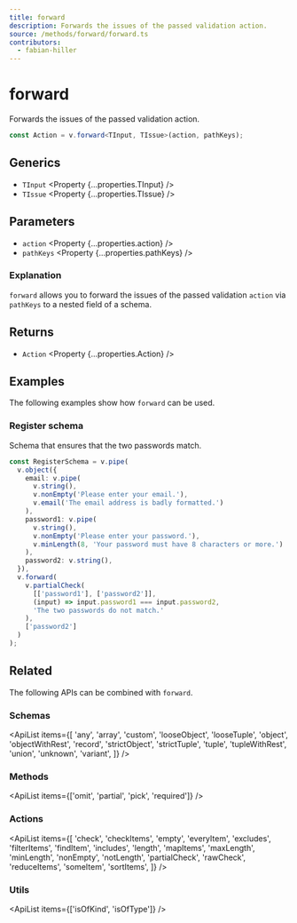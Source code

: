 ```yaml
---
title: forward
description: Forwards the issues of the passed validation action.
source: /methods/forward/forward.ts
contributors:
  - fabian-hiller
---
```



# forward

Forwards the issues of the passed validation action.

```ts
const Action = v.forward<TInput, TIssue>(action, pathKeys);
```

## Generics

- `TInput` <Property {...properties.TInput} />
- `TIssue` <Property {...properties.TIssue} />

## Parameters

- `action` <Property {...properties.action} />
- `pathKeys` <Property {...properties.pathKeys} />

### Explanation

`forward` allows you to forward the issues of the passed validation `action` via `pathKeys` to a nested field of a schema.

## Returns

- `Action` <Property {...properties.Action} />

## Examples

The following examples show how `forward` can be used.

### Register schema

Schema that ensures that the two passwords match.

```ts
const RegisterSchema = v.pipe(
  v.object({
    email: v.pipe(
      v.string(),
      v.nonEmpty('Please enter your email.'),
      v.email('The email address is badly formatted.')
    ),
    password1: v.pipe(
      v.string(),
      v.nonEmpty('Please enter your password.'),
      v.minLength(8, 'Your password must have 8 characters or more.')
    ),
    password2: v.string(),
  }),
  v.forward(
    v.partialCheck(
      [['password1'], ['password2']],
      (input) => input.password1 === input.password2,
      'The two passwords do not match.'
    ),
    ['password2']
  )
);
```

## Related

The following APIs can be combined with `forward`.

### Schemas

<ApiList
  items={[
    'any',
    'array',
    'custom',
    'looseObject',
    'looseTuple',
    'object',
    'objectWithRest',
    'record',
    'strictObject',
    'strictTuple',
    'tuple',
    'tupleWithRest',
    'union',
    'unknown',
    'variant',
  ]}
/>

### Methods

<ApiList items={['omit', 'partial', 'pick', 'required']} />

### Actions

<ApiList
  items={[
    'check',
    'checkItems',
    'empty',
    'everyItem',
    'excludes',
    'filterItems',
    'findItem',
    'includes',
    'length',
    'mapItems',
    'maxLength',
    'minLength',
    'nonEmpty',
    'notLength',
    'partialCheck',
    'rawCheck',
    'reduceItems',
    'someItem',
    'sortItems',
  ]}
/>

### Utils

<ApiList items={['isOfKind', 'isOfType']} />
